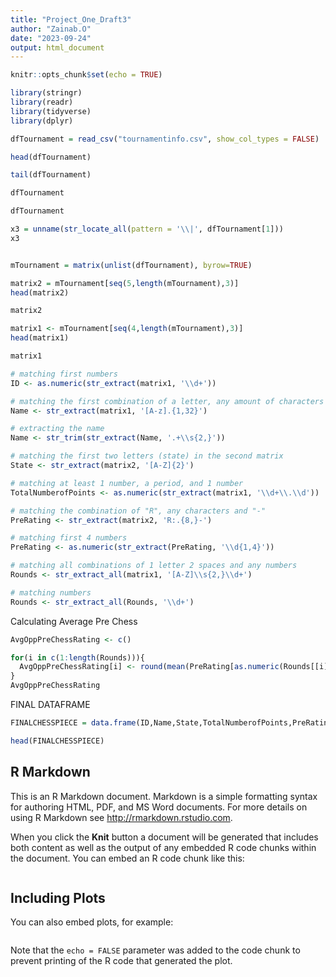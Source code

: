 ```yaml
---
title: "Project_One_Draft3"
author: "Zainab.O"
date: "2023-09-24"
output: html_document
---
```


```r
knitr::opts_chunk$set(echo = TRUE)
```

```r
library(stringr)
library(readr)
library(tidyverse)
library(dplyr)
```


```r
dfTournament = read_csv("tournamentinfo.csv", show_col_types = FALSE)
```

```r
head(dfTournament)
```

```r
tail(dfTournament)
```
```r
dfTournament
```


```r
dfTournament
```


```r

x3 = unname(str_locate_all(pattern = '\\|', dfTournament[1]))
x3

```

```r

```



```r
mTournament = matrix(unlist(dfTournament), byrow=TRUE)

matrix2 = mTournament[seq(5,length(mTournament),3)]
head(matrix2)
```
```r
matrix2
```


```r
matrix1 <- mTournament[seq(4,length(mTournament),3)]
head(matrix1)
```
```r
matrix1
```


```r
# matching first numbers
ID <- as.numeric(str_extract(matrix1, '\\d+'))

# matching the first combination of a letter, any amount of characters and "|"
Name <- str_extract(matrix1, '[A-z].{1,32}') 

# extracting the name
Name <- str_trim(str_extract(Name, '.+\\s{2,}'))

# matching the first two letters (state) in the second matrix 
State <- str_extract(matrix2, '[A-Z]{2}') 

# matching at least 1 number, a period, and 1 number
TotalNumberofPoints <- as.numeric(str_extract(matrix1, '\\d+\\.\\d'))

# matching the combination of "R", any characters and "-"
PreRating <- str_extract(matrix2, 'R:.{8,}-')

# matching first 4 numbers
PreRating <- as.numeric(str_extract(PreRating, '\\d{1,4}'))

# matching all combinations of 1 letter 2 spaces and any numbers
Rounds <- str_extract_all(matrix1, '[A-Z]\\s{2,}\\d+')

# matching numbers
Rounds <- str_extract_all(Rounds, '\\d+')
```

Calculating Average Pre Chess
```r
AvgOppPreChessRating <- c()

for(i in c(1:length(Rounds))){
  AvgOppPreChessRating[i] <- round(mean(PreRating[as.numeric(Rounds[[i]])]),0)
}
AvgOppPreChessRating
```


FINAL DATAFRAME
```r
FINALCHESSPIECE = data.frame(ID,Name,State,TotalNumberofPoints,PreRating,AvgOppPreChessRating)

head(FINALCHESSPIECE)
```



## R Markdown

This is an R Markdown document. Markdown is a simple formatting syntax for authoring HTML, PDF, and MS Word documents. For more details on using R Markdown see <http://rmarkdown.rstudio.com>.

When you click the **Knit** button a document will be generated that includes both content as well as the output of any embedded R code chunks within the document. You can embed an R code chunk like this:

```r

```

## Including Plots

You can also embed plots, for example:

```r

```

Note that the `echo = FALSE` parameter was added to the code chunk to prevent printing of the R code that generated the plot.
